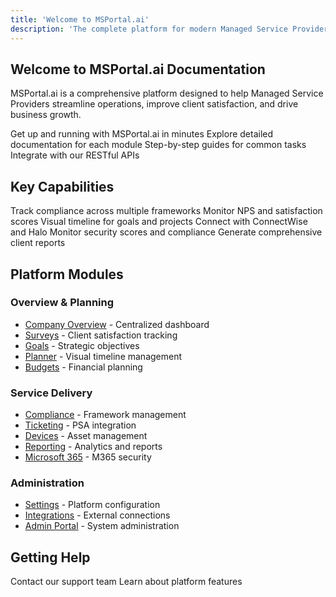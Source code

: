 ```yaml
---
title: 'Welcome to MSPortal.ai'
description: 'The complete platform for modern Managed Service Providers'
---
```


## Welcome to MSPortal.ai Documentation

MSPortal.ai is a comprehensive platform designed to help Managed Service Providers streamline operations, improve client satisfaction, and drive business growth.

<CardGroup cols={2}>
  <Card
    title="Quick Start Guide"
    icon="rocket"
    href="/user-guides/quick-start"
  >
    Get up and running with MSPortal.ai in minutes
  </Card>
  <Card
    title="Module Documentation"
    icon="book"
    href="/modules/company-overview"
  >
    Explore detailed documentation for each module
  </Card>
  <Card
    title="User Guides"
    icon="users"
    href="/user-guides/index"
  >
    Step-by-step guides for common tasks
  </Card>
  <Card
    title="API Reference"
    icon="code"
    href="/api-reference/introduction"
  >
    Integrate with our RESTful APIs
  </Card>
</CardGroup>

## Key Capabilities

<CardGroup cols={3}>
  <Card title="Compliance Management" icon="shield-check">
    Track compliance across multiple frameworks
  </Card>
  <Card title="Client Satisfaction" icon="star">
    Monitor NPS and satisfaction scores
  </Card>
  <Card title="Strategic Planning" icon="calendar">
    Visual timeline for goals and projects
  </Card>
  <Card title="PSA Integration" icon="plug">
    Connect with ConnectWise and Halo
  </Card>
  <Card title="Microsoft 365" icon="microsoft">
    Monitor security scores and compliance
  </Card>
  <Card title="Reporting" icon="chart-bar">
    Generate comprehensive client reports
  </Card>
</CardGroup>

## Platform Modules

### Overview & Planning
- [Company Overview](/modules/company-overview) - Centralized dashboard
- [Surveys](/modules/surveys) - Client satisfaction tracking
- [Goals](/modules/goals) - Strategic objectives
- [Planner](/modules/planner) - Visual timeline management
- [Budgets](/modules/budgets) - Financial planning

### Service Delivery
- [Compliance](/modules/compliance) - Framework management
- [Ticketing](/modules/ticketing) - PSA integration
- [Devices](/modules/devices) - Asset management
- [Reporting](/modules/reporting) - Analytics and reports
- [Microsoft 365](/modules/microsoft-365) - M365 security

### Administration
- [Settings](/modules/settings) - Platform configuration
- [Integrations](/modules/integrations) - External connections
- [Admin Portal](/modules/admin) - System administration

## Getting Help

<CardGroup cols={2}>
  <Card title="Support" icon="life-ring" href="mailto:support@msportal.ai">
    Contact our support team
  </Card>
  <Card title="Feature Documentation" icon="sparkles" href="/features/ai-compliance-notes">
    Learn about platform features
  </Card>
</CardGroup>